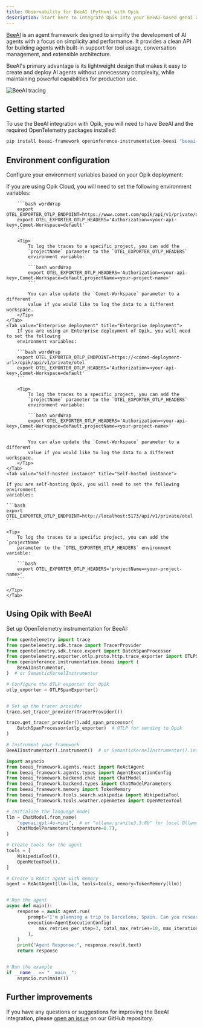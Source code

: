 ```yaml
---
title: Observability for BeeAI (Python) with Opik
description: Start here to integrate Opik into your BeeAI-based genai application for end-to-end LLM observability, unit testing, and optimization.
---
```


[BeeAI](https://beeai.dev/) is an agent framework designed to simplify the development of AI agents with a focus on simplicity and performance. It provides a clean API for building agents with built-in support for tool usage, conversation management, and extensible architecture.

BeeAI's primary advantage is its lightweight design that makes it easy to create and deploy AI agents without unnecessary complexity, while maintaining powerful capabilities for production use.

<Frame>
  <img src="/img/tracing/beeai_integration.png" alt="BeeAI tracing" />
</Frame>

## Getting started

To use the BeeAI integration with Opik, you will need to have BeeAI and the required OpenTelemetry packages installed:

```bash
pip install beeai-framework openinference-instrumentation-beeai "beeai-framework[wikipedia]" opentelemetry-api opentelemetry-sdk opentelemetry-exporter-otlp
```

## Environment configuration

Configure your environment variables based on your Opik deployment:

<Tabs>
    <Tab value="Opik Cloud" title="Opik Cloud">
        If you are using Opik Cloud, you will need to set the following
        environment variables:
            
        ```bash wordWrap
        export OTEL_EXPORTER_OTLP_ENDPOINT=https://www.comet.com/opik/api/v1/private/otel
        export OTEL_EXPORTER_OTLP_HEADERS='Authorization=<your-api-key>,Comet-Workspace=default'
        ```

        <Tip>
            To log the traces to a specific project, you can add the
            `projectName` parameter to the `OTEL_EXPORTER_OTLP_HEADERS`
            environment variable:

            ```bash wordWrap
            export OTEL_EXPORTER_OTLP_HEADERS='Authorization=<your-api-key>,Comet-Workspace=default,projectName=<your-project-name>'
            ```

            You can also update the `Comet-Workspace` parameter to a different
            value if you would like to log the data to a different workspace.
        </Tip>
    </Tab>
    <Tab value="Enterprise deployment" title="Enterprise deployment">
        If you are using an Enterprise deployment of Opik, you will need to set the following
        environment variables:

        ```bash wordWrap
        export OTEL_EXPORTER_OTLP_ENDPOINT=https://<comet-deployment-url>/opik/api/v1/private/otel
        export OTEL_EXPORTER_OTLP_HEADERS='Authorization=<your-api-key>,Comet-Workspace=default'
        ```

        <Tip>
            To log the traces to a specific project, you can add the
            `projectName` parameter to the `OTEL_EXPORTER_OTLP_HEADERS`
            environment variable:

            ```bash wordWrap
            export OTEL_EXPORTER_OTLP_HEADERS='Authorization=<your-api-key>,Comet-Workspace=default,projectName=<your-project-name>'
            ```

            You can also update the `Comet-Workspace` parameter to a different
            value if you would like to log the data to a different workspace.
        </Tip>
    </Tab>
    <Tab value="Self-hosted instance" title="Self-hosted instance">

    If you are self-hosting Opik, you will need to set the following environment
    variables:

    ```bash
    export OTEL_EXPORTER_OTLP_ENDPOINT=http://localhost:5173/api/v1/private/otel
    ```

    <Tip>
        To log the traces to a specific project, you can add the `projectName`
        parameter to the `OTEL_EXPORTER_OTLP_HEADERS` environment variable:

        ```bash
        export OTEL_EXPORTER_OTLP_HEADERS='projectName=<your-project-name>'
        ```

    </Tip>
    </Tab>

</Tabs>

## Using Opik with BeeAI

Set up OpenTelemetry instrumentation for BeeAI:

```python
from opentelemetry import trace
from opentelemetry.sdk.trace import TracerProvider
from opentelemetry.sdk.trace.export import BatchSpanProcessor
from opentelemetry.exporter.otlp.proto.http.trace_exporter import OTLPSpanExporter
from openinference.instrumentation.beeai import (
    BeeAIInstrumentor,
)  # or SemanticKernelInstrumentor

# Configure the OTLP exporter for Opik
otlp_exporter = OTLPSpanExporter()


# Set up the tracer provider
trace.set_tracer_provider(TracerProvider())

trace.get_tracer_provider().add_span_processor(
    BatchSpanProcessor(otlp_exporter)  # OTLP for sending to Opik
)

# Instrument your framework
BeeAIInstrumentor().instrument()  # or SemanticKernelInstrumentor().instrument()

import asyncio
from beeai_framework.agents.react import ReActAgent
from beeai_framework.agents.types import AgentExecutionConfig
from beeai_framework.backend.chat import ChatModel
from beeai_framework.backend.types import ChatModelParameters
from beeai_framework.memory import TokenMemory
from beeai_framework.tools.search.wikipedia import WikipediaTool
from beeai_framework.tools.weather.openmeteo import OpenMeteoTool

# Initialize the language model
llm = ChatModel.from_name(
    "openai:gpt-4o-mini",  # or "ollama:granite3.3:8b" for local Ollama
    ChatModelParameters(temperature=0.7),
)

# Create tools for the agent
tools = [
    WikipediaTool(),
    OpenMeteoTool(),
]

# Create a ReAct agent with memory
agent = ReActAgent(llm=llm, tools=tools, memory=TokenMemory(llm))


# Run the agent
async def main():
    response = await agent.run(
        prompt="I'm planning a trip to Barcelona, Spain. Can you research key attractions and landmarks I should visit, and also tell me what the current weather conditions are like there?",
        execution=AgentExecutionConfig(
            max_retries_per_step=3, total_max_retries=10, max_iterations=5
        ),
    )
    print("Agent Response:", response.result.text)
    return response


# Run the example
if __name__ == "__main__":
    asyncio.run(main())
```

## Further improvements

If you have any questions or suggestions for improving the BeeAI integration, please [open an issue](https://github.com/comet-ml/opik/issues/new/choose) on our GitHub repository.
